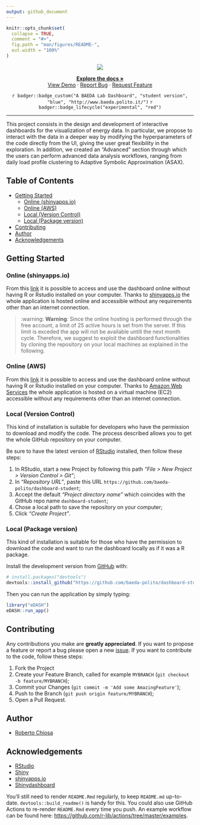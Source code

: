 ```yaml
---
output: github_document
---
```


<!-- README.md is generated from README.Rmd. Please edit that file -->

```r
knitr::opts_chunk$set(
  collapse = TRUE,
  comment = "#>",
  fig.path = "man/figures/README-",
  out.width = "100%"
)
```

<!-- PROJECT LOGO -->
<center>

![](man/figures/BAEDA-logo-dashboard.png)
  <p>
    <a href="https://github.com/baeda-polito/dashboard-student"><strong>Explore the docs » </strong></a>
    <br>
    <a href="https://github.com/baeda-polito/dashboard-student">View Demo</a>
    ·
    <a href="https://github.com/baeda-polito/dashboard-student/issues">Report Bug</a>
    ·
    <a href="https://github.com/baeda-polito/dashboard-student/issues">Request Feature</a>
  </p>

<!-- badges: start -->
`r badger::badge_custom("A BAEDA Lab Dashboard", "student version", "blue", "http://www.baeda.polito.it/")` `r badger::badge_lifecycle("experimental", "red")`
<!-- badges: end -->
</center>


---
This project consists in the design and development of interactive dashboards for the visualization of energy data. In particular, we propose to interact with the data in a deeper way by modifying the hyperparameters of the code directly from the UI, giving the user great flexibility in the exploration. In addition, we created an "Advanced" section through which the users can perform advanced data analysis workflows, ranging from daily load profile clustering to Adaptive Symbolic Approximation (ASAX).

<!-- TABLE OF CONTENTS -->
## Table of Contents
* [Getting Started](#getting-started)
  * [Online (shinyapps.io)](#online-(shinyapps.io))
  * [Online (AWS)](#online-(aws))
  * [Local (Version Control)](#local-(version-control))
  * [Local (Package version)](#local-(package-version))
* [Contributing](#contributing)
* [Author](#author)
* [Acknowledgements](#acknowledgements)


<!-- GETTING STARTED -->
## Getting Started

### Online (shinyapps.io)
From this [link](https://roberto-chiosa.shinyapps.io/BAEDA_DASHBOARD_STUDENTS/) it is possible to access and use the dashboard online without having R or Rstudio installed on your computer. Thanks to [shinyapps.io](https://www.shinyapps.io/) the whole application is hosted online and accessible without any requirements other than an internet connection.

> :warning: **Warning**: Since the online hosting is performed through the free account, a limit of 25 active hours is set from the server. If this limit is exceded the app will not be available untill the next month cycle. Therefore, we suggest to exploit the dashboard functionalities by cloning the repository on your local machines as explained in the following.

### Online (AWS)
From this [link](https://roberto-chiosa.shinyapps.io/BAEDA_DASHBOARD_STUDENTS/) it is possible to access and use the dashboard online without having R or Rstudio installed on your computer. Thanks to [Amazon Web Services](https://aws.amazon.com/it/) the whole application is hosted on a virtual machine (EC2) accessible without any requirements other than an internet connection.

### Local (Version Control)
This kind of installation is suitable for developers who have the permission to download and modify the code. The process described allows you to get the whole GitHub repository on your computer.

Be sure to have the latest version of [RStudio](https://rstudio.com/products/rstudio/) installed, then follow these steps:

1. In RStudio, start a new Project by following this path _"File > New Project > Version Control > Git"_;
2. In _"Repository URL"_, paste this URL `https://github.com/baeda-polito/dashboard-student`;
3. Accept the default _"Project directory name"_ which coincides with the GitHub repo name `dashboard-student`;
4. Chose a local path to save the repository on your computer;
5. Click _"Create Project"_.

### Local (Package version)
This kind of installation is suitable for those who have the permission to download the code and want to run the dashboard locally as if it was a R package.

Install the development version from [GitHub](https://github.com/) with:

``` r
# install.packages("devtools")
devtools::install_github("https://github.com/baeda-polito/dashboard-student")
```

Then you can run the application by simply typing:
``` r
library("eDASH")
eDASH::run_app()
```

<!-- CONTRIBUTING -->
## Contributing
Any contributions you make are **greatly appreciated**. If you want to propose a feature or report a bug please open a new [issue](https://github.com/baeda-polito/dashboard-student/issues). If you want to contribute to the code, follow these steps:

1. Fork the Project
2. Create your Feature Branch, called for example `MYBRANCH`  (`git checkout -b feature/MYBRANCH`);
3. Commit your Changes (`git commit -m 'Add some AmazingFeature'`);
4. Push to the Branch (`git push origin feature/MYBRANCH`);
5. Open a Pull Request.

<!-- AUTHORS AND CONTRIBUTORS -->
## Author

* [Roberto Chiosa]()

<!-- ACKNOWLEDGEMENTS -->
## Acknowledgements

* [RStudio](https://rstudio.com/)
* [Shiny](https://shiny.rstudio.com/)
* [shinyapps.io](https://www.shinyapps.io/)
* [Shinydashboard](https://rstudio.github.io/shinydashboard/)


You'll still need to render `README.Rmd` regularly, to keep `README.md` up-to-date. `devtools::build_readme()` is handy for this. You could also use GitHub Actions to re-render `README.Rmd` every time you push. An example workflow can be found here: <https://github.com/r-lib/actions/tree/master/examples>.

<!-- MARKDOWN LINKS & IMAGES -->
<!-- https://www.markdownguide.org/basic-syntax/#reference-style-links -->
[contributors-shield]: https://img.shields.io/github/contributors/baeda-polito/BAEDA_DASHBOARD_STUDENTS.svg?style=flat-square
[contributors-url]: https://github.com/baeda-polito/BAEDA_DASHBOARD_STUDENTS/graphs/contributors
[forks-shield]: https://img.shields.io/github/forks/baeda-polito/BAEDA_DASHBOARD_STUDENTS.svg?style=flat-square
[forks-url]: https://github.com/baeda-polito/BAEDA_DASHBOARD_STUDENTS/network/members
[stars-shield]: https://img.shields.io/github/stars/baeda-polito/BAEDA_DASHBOARD_STUDENTS.svg?style=flat-square
[stars-url]: https://github.com/baeda-polito/BAEDA_DASHBOARD_STUDENTS/stargazers
[issues-shield]: https://img.shields.io/github/issues/baeda-polito/BAEDA_DASHBOARD_STUDENTS.svg?style=flat-square
[issues-url]: https://github.com/baeda-polito/BAEDA_DASHBOARD_STUDENTS/issues
[license-shield]: https://img.shields.io/github/license/baeda-polito/BAEDA_DASHBOARD_STUDENTS.svg?style=flat-square
[license-url]: https://github.com/baeda-polito/BAEDA_DASHBOARD_STUDENTS/blob/master/LICENSE.txt
[linkedin-shield]: https://img.shields.io/badge/-LinkedIn-black.svg?style=flat-square&logo=linkedin&colorB=555
[linkedin-url]: https://linkedin.com/in/baeda-polito
[product-screenshot]: docs/readme/screenshot.png


